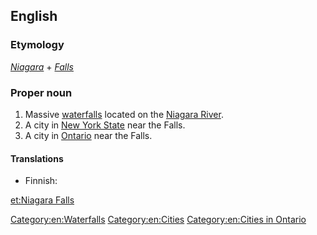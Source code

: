 ==English==
{{wikipedia}}

===Etymology===
''[[Niagara]]'' + ''[[falls|Falls]]''

===Proper noun===
{{en-proper noun|head=[[Niagara]] [[falls|Falls]]}}

# Massive [[waterfall]]s located on the [[Niagara River]].
# A city in [[New York State]] near the Falls.
# A city in [[Ontario]] near the Falls.

====Translations====
{{trans-top|waterfalls}}
* Finnish: {{t|fi|[[Niagaran]] [[putoukset]]|p}}
{{trans-mid}}
{{trans-bottom}}

[[Category:en:Waterfalls]]
[[Category:en:Cities]]
[[Category:en:Cities in Ontario]]

[[et:Niagara Falls]]
